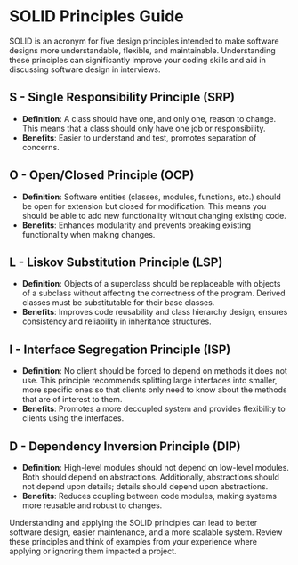 # SOLID Principles Guide

SOLID is an acronym for five design principles intended to make software designs more understandable, flexible, and maintainable. Understanding these principles can significantly improve your coding skills and aid in discussing software design in interviews.

## S - Single Responsibility Principle (SRP)

- **Definition**: A class should have one, and only one, reason to change. This means that a class should only have one job or responsibility.
- **Benefits**: Easier to understand and test, promotes separation of concerns.

## O - Open/Closed Principle (OCP)

- **Definition**: Software entities (classes, modules, functions, etc.) should be open for extension but closed for modification. This means you should be able to add new functionality without changing existing code.
- **Benefits**: Enhances modularity and prevents breaking existing functionality when making changes.

## L - Liskov Substitution Principle (LSP)

- **Definition**: Objects of a superclass should be replaceable with objects of a subclass without affecting the correctness of the program. Derived classes must be substitutable for their base classes.
- **Benefits**: Improves code reusability and class hierarchy design, ensures consistency and reliability in inheritance structures.

## I - Interface Segregation Principle (ISP)

- **Definition**: No client should be forced to depend on methods it does not use. This principle recommends splitting large interfaces into smaller, more specific ones so that clients only need to know about the methods that are of interest to them.
- **Benefits**: Promotes a more decoupled system and provides flexibility to clients using the interfaces.

## D - Dependency Inversion Principle (DIP)

- **Definition**: High-level modules should not depend on low-level modules. Both should depend on abstractions. Additionally, abstractions should not depend upon details; details should depend upon abstractions.
- **Benefits**: Reduces coupling between code modules, making systems more reusable and robust to changes.

Understanding and applying the SOLID principles can lead to better software design, easier maintenance, and a more scalable system. Review these principles and think of examples from your experience where applying or ignoring them impacted a project.
